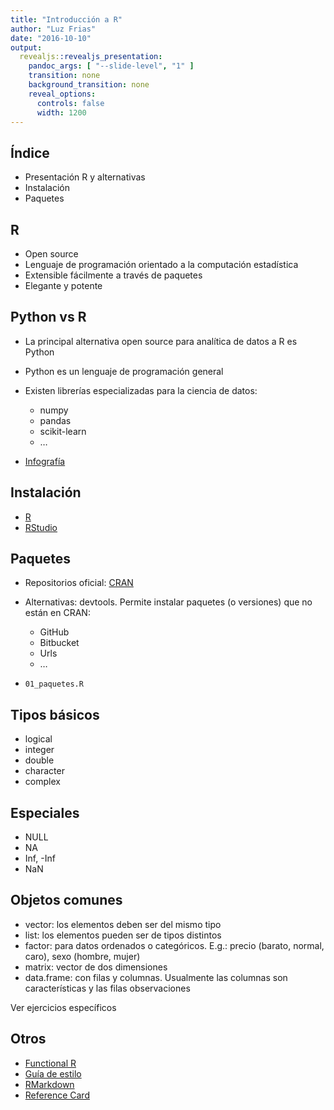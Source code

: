 ```yaml
---
title: "Introducción a R"
author: "Luz Frias"
date: "2016-10-10"
output:
  revealjs::revealjs_presentation:
    pandoc_args: [ "--slide-level", "1" ]
    transition: none
    background_transition: none
    reveal_options:
      controls: false
      width: 1200
---
```


## Índice

* Presentación R y alternativas
* Instalación
* Paquetes

## R

* Open source
* Lenguaje de programación orientado a la computación estadística
* Extensible fácilmente a través de paquetes
* Elegante y potente

## Python vs R

* La principal alternativa open source para analítica de datos a R es Python
* Python es un lenguaje de programación general
* Existen librerías especializadas para la ciencia de datos:

    * numpy
    * pandas
    * scikit-learn
    * ...
    
* [Infografía](http://blog.datacamp.com/wp-content/uploads/2015/05/R-vs-Python-216-2.png)

## Instalación

* [R](https://github.com/rstudio/rstudio/)
* [RStudio](https://www.rstudio.com/products/rstudio/download3/)

## Paquetes

* Repositorios oficial: [CRAN](https://cran.r-project.org/)
* Alternativas: devtools. Permite instalar paquetes (o versiones) que no están en CRAN:

    * GitHub
    * Bitbucket
    * Urls
    * ...

* `01_paquetes.R`

## Tipos básicos

* logical
* integer
* double
* character
* complex

## Especiales

* NULL
* NA
* Inf, -Inf
* NaN

## Objetos comunes

* vector: los elementos deben ser del mismo tipo
* list: los elementos pueden ser de tipos distintos
* factor: para datos ordenados o categóricos. E.g.: precio (barato, normal, caro), sexo (hombre, mujer)
* matrix: vector de dos dimensiones
* data.frame: con filas y columnas. Usualmente las columnas son características y las filas observaciones

Ver ejercicios específicos

## Otros

* [Functional R](http://adv-r.had.co.nz/Functionals.html)
* [Guía de estilo](http://adv-r.had.co.nz/Style.html)
* [RMarkdown](https://www.rstudio.com/wp-content/uploads/2015/02/rmarkdown-cheatsheet.pdf)
* [Reference Card](https://cran.r-project.org/doc/contrib/Short-refcard.pdf)


